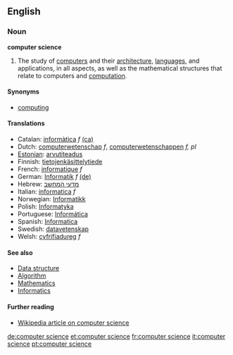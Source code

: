 ==English==
===Noun===
'''computer science'''

# The study of [[computer]]s and their [[computer architecture|architecture]], [[computer language|languages]], and applications, in all aspects, as well as the mathematical structures that relate to computers and [[computation]].

====Synonyms====
*[[computing]]

====Translations====
*Catalan: [[informàtica]] ''f'' [[:ca:informàtica|(ca)]] 
*Dutch: [[computerwetenschap]] ''f'', [[computerwetenschappen]] ''f, pl''
*[[Estonian]]: [[arvutiteadus]]
*Finnish: [[tietojenkäsittelytiede]]
*French: [[informatique]] ''f''
*German: [[Informatik]] ''f'' [[:de:Informatik|(de)]] 
*Hebrew: [[מדעי המחשב]]
*Italian: [[informatica]] ''f''
*Norwegian: [[Informatikk]]
*Polish: [[Informatyka]]
*Portuguese: [[Informática]]
*Spanish: [[Informatica]]
*Swedish: [[datavetenskap]]
*Welsh: [[cyfrifiadureg]] ''f''

====See also====

* [[Data structure]]
* [[Algorithm]]
* [[Mathematics]]
* [[Informatics]]

====Further reading====

* [[w:Computer science|Wikipedia article on computer science]]

[[de:computer science]]
[[et:computer science]]
[[fr:computer science]]
[[it:computer science]]
[[pt:computer science]]
